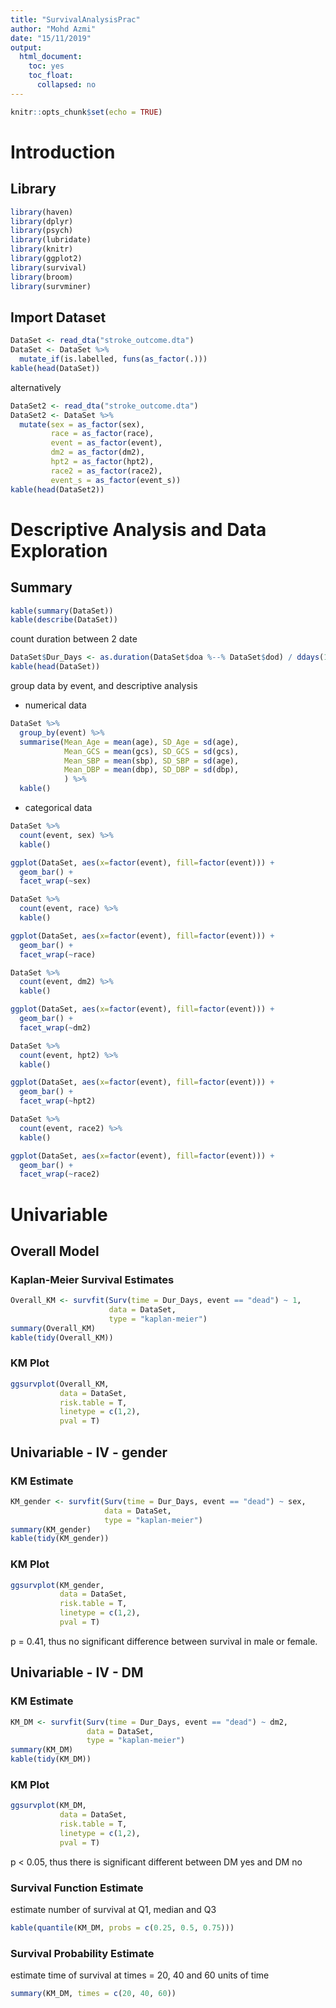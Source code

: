 ```yaml
---
title: "SurvivalAnalysisPrac"
author: "Mohd Azmi"
date: "15/11/2019"
output:
  html_document:
    toc: yes
    toc_float:
      collapsed: no
---
```


```r
knitr::opts_chunk$set(echo = TRUE)
```

# Introduction

## Library

```r
library(haven)
library(dplyr)
library(psych)
library(lubridate)
library(knitr)
library(ggplot2)
library(survival)
library(broom)
library(survminer)
```

## Import Dataset

```r
DataSet <- read_dta("stroke_outcome.dta")
DataSet <- DataSet %>%
  mutate_if(is.labelled, funs(as_factor(.)))
kable(head(DataSet))
```

alternatively

```r
DataSet2 <- read_dta("stroke_outcome.dta")
DataSet2 <- DataSet %>%
  mutate(sex = as_factor(sex),
         race = as_factor(race),
         event = as_factor(event),
         dm2 = as_factor(dm2),
         hpt2 = as_factor(hpt2),
         race2 = as_factor(race2),
         event_s = as_factor(event_s))
kable(head(DataSet2))
```

# Descriptive Analysis and Data Exploration

## Summary

```r
kable(summary(DataSet))
kable(describe(DataSet))
```

count duration between 2 date

```r
DataSet$Dur_Days <- as.duration(DataSet$doa %--% DataSet$dod) / ddays(1)
kable(head(DataSet))
```

group data by event, and descriptive analysis

- numerical data

```r
DataSet %>%
  group_by(event) %>%
  summarise(Mean_Age = mean(age), SD_Age = sd(age),
            Mean_GCS = mean(gcs), SD_GCS = sd(gcs),
            Mean_SBP = mean(sbp), SD_SBP = sd(age),
            Mean_DBP = mean(dbp), SD_DBP = sd(dbp),
            ) %>%
  kable()
```


- categorical data
```r
DataSet %>%
  count(event, sex) %>%
  kable()

ggplot(DataSet, aes(x=factor(event), fill=factor(event))) +
  geom_bar() +
  facet_wrap(~sex)

DataSet %>%
  count(event, race) %>%
  kable()

ggplot(DataSet, aes(x=factor(event), fill=factor(event))) +
  geom_bar() +
  facet_wrap(~race)

DataSet %>%
  count(event, dm2) %>%
  kable()

ggplot(DataSet, aes(x=factor(event), fill=factor(event))) +
  geom_bar() +
  facet_wrap(~dm2)

DataSet %>%
  count(event, hpt2) %>%
  kable()

ggplot(DataSet, aes(x=factor(event), fill=factor(event))) +
  geom_bar() +
  facet_wrap(~hpt2)

DataSet %>%
  count(event, race2) %>%
  kable()

ggplot(DataSet, aes(x=factor(event), fill=factor(event))) +
  geom_bar() +
  facet_wrap(~race2)

```

# Univariable

## Overall Model

### Kaplan-Meier Survival Estimates


```r
Overall_KM <- survfit(Surv(time = Dur_Days, event == "dead") ~ 1,
                      data = DataSet,
                      type = "kaplan-meier")
summary(Overall_KM)
kable(tidy(Overall_KM))
```

### KM Plot

```r
ggsurvplot(Overall_KM,
           data = DataSet,
           risk.table = T,
           linetype = c(1,2),
           pval = T)
```

## Univariable - IV - gender

### KM Estimate

```r
KM_gender <- survfit(Surv(time = Dur_Days, event == "dead") ~ sex,
                     data = DataSet,
                     type = "kaplan-meier")
summary(KM_gender)
kable(tidy(KM_gender))
```

### KM Plot

```r
ggsurvplot(KM_gender,
           data = DataSet,
           risk.table = T,
           linetype = c(1,2),
           pval = T)
```

p = 0.41, thus no significant difference between survival in male or female.

## Univariable - IV - DM

### KM Estimate

```r
KM_DM <- survfit(Surv(time = Dur_Days, event == "dead") ~ dm2,
                 data = DataSet,
                 type = "kaplan-meier")
summary(KM_DM)
kable(tidy(KM_DM))
```

### KM Plot

```r
ggsurvplot(KM_DM,
           data = DataSet,
           risk.table = T,
           linetype = c(1,2),
           pval = T)
```

p < 0.05, thus there is significant different between DM yes and DM no

### Survival Function Estimate

estimate number of survival at Q1, median and Q3


```r
kable(quantile(KM_DM, probs = c(0.25, 0.5, 0.75)))
```

### Survival Probability Estimate

estimate time of survival at times = 20, 40 and 60 units of time

```r
summary(KM_DM, times = c(20, 40, 60))
```
















